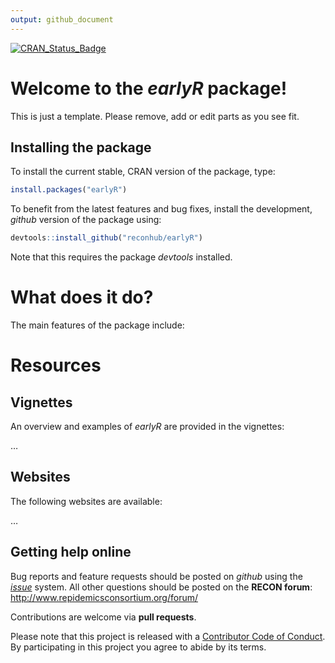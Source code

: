 ```yaml
---
output: github_document
---
```


[![CRAN_Status_Badge](http://www.r-pkg.org/badges/version/earlyR)](https://cran.r-project.org/package=earlyR)

# Welcome to the *earlyR* package!

This is just a template. Please remove, add or edit parts as you see fit.

## Installing the package

To install the current stable, CRAN version of the package, type:
```r
install.packages("earlyR")
```

To benefit from the latest features and bug fixes, install the development, *github* version of the package using:
```r
devtools::install_github("reconhub/earlyR")
```

Note that this requires the package *devtools* installed.


# What does it do?

The main features of the package include:



# Resources

## Vignettes

An overview and examples of *earlyR* are provided in the vignettes:

...

## Websites

The following websites are available:

...

## Getting help online

Bug reports and feature requests should be posted on *github* using the [*issue*](http://github.com/reconhub/earlyR/issues) system. All other questions should be posted on the **RECON forum**: <br>
[http://www.repidemicsconsortium.org/forum/](http://www.repidemicsconsortium.org/forum/)

Contributions are welcome via **pull requests**.

Please note that this project is released with a [Contributor Code of Conduct](CONDUCT.md). By participating in this project you agree to abide by its terms.


